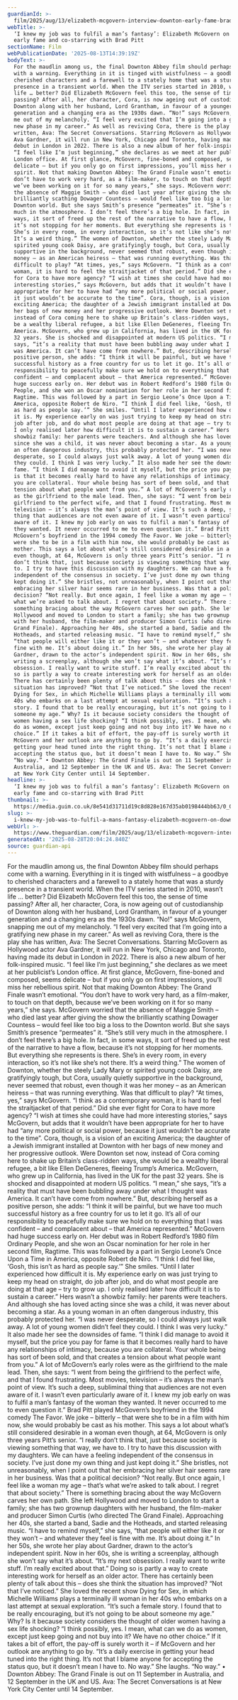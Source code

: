 ```yaml
---
guardianId: >-
  film/2025/aug/13/elizabeth-mcgovern-interview-downton-early-fame-brad-pitt-ava-gardner
webTitle: >-
  ‘I knew my job was to fulfil a man’s fantasy’: Elizabeth McGovern on Downton,
  early fame and co-starring with Brad Pitt
sectionName: Film
webPublicationDate: '2025-08-13T14:39:19Z'
bodyText: >-
  For the maudlin among us, the final Downton Abbey film should perhaps come
  with a warning. Everything in it is tinged with wistfulness – a goodbye to
  cherished characters and a farewell to a stately home that was a sturdy
  presence in a transient world. When the ITV series started in 2010, wasn’t
  life … better? Did Elizabeth McGovern feel this too, the sense of time
  passing? After all, her character, Cora, is now ageing out of custodianship of
  Downton along with her husband, Lord Grantham, in favour of a younger
  generation and a changing era as the 1930s dawn. “No!” says McGovern, snapping
  me out of my melancholy. “I feel very excited that I’m going into a gratifying
  new phase in my career.” As well as reviving Cora, there is the play she has
  written, Ava: The Secret Conversations. Starring McGovern as Hollywood actor
  Ava Gardner, it will run in New York, Chicago and Toronto, having made its
  debut in London in 2022. There is also a new album of her folk-inspired music.
  “I feel like I’m just beginning,” she declares as we meet at her publicist’s
  London office. At first glance, McGovern, fine-boned and composed, seems
  delicate – but if you only go on first impressions, you’ll miss her rebellious
  spirit. Not that making Downton Abbey: The Grand Finale wasn’t emotional. “You
  don’t have to work very hard, as a film-maker, to touch on that depth, because
  we’ve been working on it for so many years,” she says. McGovern worried that
  the absence of Maggie Smith – who died last year after giving the show the
  brilliantly scathing Dowager Countess – would feel like too big a loss to the
  Downton world. But she says Smith’s presence “permeates” it. “She’s still very
  much in the atmosphere. I don’t feel there’s a big hole. In fact, in some
  ways, it sort of freed up the rest of the narrative to have a flow, because
  it’s not stopping for her moments. But everything she represents is there.
  She’s in every room, in every interaction, so it’s not like she’s not there.
  It’s a weird thing.” The women of Downton, whether the steely Lady Mary or
  spirited young cook Daisy, are gratifyingly tough, but Cora, usually quietly
  supportive in the background, never seemed that robust, even though it was her
  money – as an American heiress – that was running everything. Was that
  difficult to play? “At times, yes,” says McGovern. “I think as a contemporary
  woman, it is hard to feel the straitjacket of that period.” Did she ever fight
  for Cora to have more agency? “I wish at times she could have had more
  interesting stories,” says McGovern, but adds that it wouldn’t have been
  appropriate for her to have had “any more political or social power, because
  it just wouldn’t be accurate to the time”. Cora, though, is a vision of an
  exciting America; the daughter of a Jewish immigrant installed at Downton with
  her bags of new money and her progressive outlook. Were Downton set now,
  instead of Cora coming here to shake up Britain’s class-ridden ways, she would
  be a wealthy liberal refugee, a bit like Ellen DeGeneres, fleeing Trump’s
  America. McGovern, who grew up in California, has lived in the UK for the past
  32 years. She is shocked and disappointed at modern US politics. “I mean,” she
  says, “it’s a reality that must have been bubbling away under what I thought
  was America. It can’t have come from nowhere.” But, describing herself as a
  positive person, she adds: “I think it will be painful, but we have too much
  successful history as a free country for us to let it go. It’s all of our
  responsibility to peacefully make sure we hold on to everything that I was
  confident – and complacent about – that America represented.” McGovern had
  huge success early on. Her debut was in Robert Redford’s 1980 film Ordinary
  People, and she won an Oscar nomination for her role in her second film,
  Ragtime. This was followed by a part in Sergio Leone’s Once Upon a Time in
  America, opposite Robert de Niro. “I think I did feel like, ‘Gosh, this isn’t
  as hard as people say.’” She smiles. “Until I later experienced how difficult
  it is. My experience early on was just trying to keep my head on straight, do
  job after job, and do what most people are doing at that age – try to grow up.
  I only realised later how difficult it is to sustain a career.” Hers wasn’t a
  showbiz family: her parents were teachers. And although she has loved acting
  since she was a child, it was never about becoming a star. As a young woman in
  an often dangerous industry, this probably protected her. “I was never
  desperate, so I could always just walk away. A lot of young women didn’t feel
  they could. I think I was very lucky.” It also made her see the downsides of
  fame. “I think I did manage to avoid it myself, but the price you pay for fame
  is that it becomes really hard to have any relationships of intimacy, because
  you are collateral. Your whole being has sort of been sold, and that creates a
  tension about what people want from you.” A lot of McGovern’s early roles were
  as the girlfriend to the male lead. Then, she says: “I went from being the
  girlfriend to the perfect wife, and that I found frustrating. Most movies,
  television – it’s always the man’s point of view. It’s such a deep, subliminal
  thing that audiences are not even aware of it. I wasn’t even particularly
  aware of it. I knew my job early on was to fulfil a man’s fantasy of the woman
  they wanted. It never occurred to me to even question it.” Brad Pitt played
  McGovern’s boyfriend in the 1994 comedy The Favor. We joke – bitterly – that
  were she to be in a film with him now, she would probably be cast as his
  mother. This says a lot about what’s still considered desirable in a woman
  even though, at 64, McGovern is only three years Pitt’s senior. “I really
  don’t think that, just because society is viewing something that way, we have
  to. I try to have this discussion with my daughters. We can have a feeling
  independent of the consensus in society. I’ve just done my own thing and just
  kept doing it.” She bristles, not unreasonably, when I point out that her
  embracing her silver hair seems rare in her business. Was that a political
  decision? “Not really. But once again, I feel like a woman my age – that’s
  what we’re asked to talk about. I regret that about society.” There is
  something bracing about the way McGovern carves her own path. She left
  Hollywood and moved to London to start a family; she has two grownup daughters
  with her husband, the film-maker and producer Simon Curtis (who directed The
  Grand Finale). Approaching her 40s, she started a band, Sadie and the
  Hotheads, and started releasing music. “I have to remind myself,” she says,
  “that people will either like it or they won’t – and whatever they feel is
  fine with me. It’s about doing it.” In her 50s, she wrote her play about
  Gardner, drawn to the actor’s independent spirit. Now in her 60s, she is
  writing a screenplay, although she won’t say what it’s about. “It’s my next
  obsession. I really want to write stuff. I’m really excited about that.” Doing
  so is partly a way to create interesting work for herself as an older actor.
  There has certainly been plenty of talk about this – does she think the
  situation has improved? “Not that I’ve noticed.” She loved the recent show
  Dying for Sex, in which Michelle Williams plays a terminally ill woman in her
  40s who embarks on a last attempt at sexual exploration. “It’s such a female
  story. I found that to be really encouraging, but it’s not going to be about
  someone my age.” Why? Is it because society considers the thought of older
  women having a sex life shocking? “I think possibly, yes. I mean, what can we
  do as women, except just keep going and not buy into it? We have no other
  choice.” If it takes a bit of effort, the pay-off is surely worth it – if
  McGovern and her outlook are anything to go by. “It’s a daily exercise in
  getting your head tuned into the right thing. It’s not that I blame anyone for
  accepting the status quo, but it doesn’t mean I have to. No way.” She laughs.
  “No way.” • Downton Abbey: The Grand Finale is out on 11 September in
  Australia, and 12 September in the UK and US. Ava: The Secret Conversations is
  at New York City Center until 14 September.
headline: >-
  ‘I knew my job was to fulfil a man’s fantasy’: Elizabeth McGovern on Downton,
  early fame and co-starring with Brad Pitt
thumbnail: >-
  https://media.guim.co.uk/8e541d31711d19c8d828e167d35ab0198444bb63/0_0_6830_5464/500.jpg
slug: >-
  i-knew-my-job-was-to-fulfil-a-mans-fantasy-elizabeth-mcgovern-on-downton-early-fame-and-co-starring-with-brad-pitt
webUrl: >-
  https://www.theguardian.com/film/2025/aug/13/elizabeth-mcgovern-interview-downton-early-fame-brad-pitt-ava-gardner
generatedAt: '2025-08-28T20:04:24.840Z'
source: guardian-api
---
```

For the maudlin among us, the final Downton Abbey film should perhaps come with a warning. Everything in it is tinged with wistfulness – a goodbye to cherished characters and a farewell to a stately home that was a sturdy presence in a transient world. When the ITV series started in 2010, wasn’t life … better? Did Elizabeth McGovern feel this too, the sense of time passing? After all, her character, Cora, is now ageing out of custodianship of Downton along with her husband, Lord Grantham, in favour of a younger generation and a changing era as the 1930s dawn. “No!” says McGovern, snapping me out of my melancholy. “I feel very excited that I’m going into a gratifying new phase in my career.” As well as reviving Cora, there is the play she has written, Ava: The Secret Conversations. Starring McGovern as Hollywood actor Ava Gardner, it will run in New York, Chicago and Toronto, having made its debut in London in 2022. There is also a new album of her folk-inspired music. “I feel like I’m just beginning,” she declares as we meet at her publicist’s London office. At first glance, McGovern, fine-boned and composed, seems delicate – but if you only go on first impressions, you’ll miss her rebellious spirit. Not that making Downton Abbey: The Grand Finale wasn’t emotional. “You don’t have to work very hard, as a film-maker, to touch on that depth, because we’ve been working on it for so many years,” she says. McGovern worried that the absence of Maggie Smith – who died last year after giving the show the brilliantly scathing Dowager Countess – would feel like too big a loss to the Downton world. But she says Smith’s presence “permeates” it. “She’s still very much in the atmosphere. I don’t feel there’s a big hole. In fact, in some ways, it sort of freed up the rest of the narrative to have a flow, because it’s not stopping for her moments. But everything she represents is there. She’s in every room, in every interaction, so it’s not like she’s not there. It’s a weird thing.” The women of Downton, whether the steely Lady Mary or spirited young cook Daisy, are gratifyingly tough, but Cora, usually quietly supportive in the background, never seemed that robust, even though it was her money – as an American heiress – that was running everything. Was that difficult to play? “At times, yes,” says McGovern. “I think as a contemporary woman, it is hard to feel the straitjacket of that period.” Did she ever fight for Cora to have more agency? “I wish at times she could have had more interesting stories,” says McGovern, but adds that it wouldn’t have been appropriate for her to have had “any more political or social power, because it just wouldn’t be accurate to the time”. Cora, though, is a vision of an exciting America; the daughter of a Jewish immigrant installed at Downton with her bags of new money and her progressive outlook. Were Downton set now, instead of Cora coming here to shake up Britain’s class-ridden ways, she would be a wealthy liberal refugee, a bit like Ellen DeGeneres, fleeing Trump’s America. McGovern, who grew up in California, has lived in the UK for the past 32 years. She is shocked and disappointed at modern US politics. “I mean,” she says, “it’s a reality that must have been bubbling away under what I thought was America. It can’t have come from nowhere.” But, describing herself as a positive person, she adds: “I think it will be painful, but we have too much successful history as a free country for us to let it go. It’s all of our responsibility to peacefully make sure we hold on to everything that I was confident – and complacent about – that America represented.” McGovern had huge success early on. Her debut was in Robert Redford’s 1980 film Ordinary People, and she won an Oscar nomination for her role in her second film, Ragtime. This was followed by a part in Sergio Leone’s Once Upon a Time in America, opposite Robert de Niro. “I think I did feel like, ‘Gosh, this isn’t as hard as people say.’” She smiles. “Until I later experienced how difficult it is. My experience early on was just trying to keep my head on straight, do job after job, and do what most people are doing at that age – try to grow up. I only realised later how difficult it is to sustain a career.” Hers wasn’t a showbiz family: her parents were teachers. And although she has loved acting since she was a child, it was never about becoming a star. As a young woman in an often dangerous industry, this probably protected her. “I was never desperate, so I could always just walk away. A lot of young women didn’t feel they could. I think I was very lucky.” It also made her see the downsides of fame. “I think I did manage to avoid it myself, but the price you pay for fame is that it becomes really hard to have any relationships of intimacy, because you are collateral. Your whole being has sort of been sold, and that creates a tension about what people want from you.” A lot of McGovern’s early roles were as the girlfriend to the male lead. Then, she says: “I went from being the girlfriend to the perfect wife, and that I found frustrating. Most movies, television – it’s always the man’s point of view. It’s such a deep, subliminal thing that audiences are not even aware of it. I wasn’t even particularly aware of it. I knew my job early on was to fulfil a man’s fantasy of the woman they wanted. It never occurred to me to even question it.” Brad Pitt played McGovern’s boyfriend in the 1994 comedy The Favor. We joke – bitterly – that were she to be in a film with him now, she would probably be cast as his mother. This says a lot about what’s still considered desirable in a woman even though, at 64, McGovern is only three years Pitt’s senior. “I really don’t think that, just because society is viewing something that way, we have to. I try to have this discussion with my daughters. We can have a feeling independent of the consensus in society. I’ve just done my own thing and just kept doing it.” She bristles, not unreasonably, when I point out that her embracing her silver hair seems rare in her business. Was that a political decision? “Not really. But once again, I feel like a woman my age – that’s what we’re asked to talk about. I regret that about society.” There is something bracing about the way McGovern carves her own path. She left Hollywood and moved to London to start a family; she has two grownup daughters with her husband, the film-maker and producer Simon Curtis (who directed The Grand Finale). Approaching her 40s, she started a band, Sadie and the Hotheads, and started releasing music. “I have to remind myself,” she says, “that people will either like it or they won’t – and whatever they feel is fine with me. It’s about doing it.” In her 50s, she wrote her play about Gardner, drawn to the actor’s independent spirit. Now in her 60s, she is writing a screenplay, although she won’t say what it’s about. “It’s my next obsession. I really want to write stuff. I’m really excited about that.” Doing so is partly a way to create interesting work for herself as an older actor. There has certainly been plenty of talk about this – does she think the situation has improved? “Not that I’ve noticed.” She loved the recent show Dying for Sex, in which Michelle Williams plays a terminally ill woman in her 40s who embarks on a last attempt at sexual exploration. “It’s such a female story. I found that to be really encouraging, but it’s not going to be about someone my age.” Why? Is it because society considers the thought of older women having a sex life shocking? “I think possibly, yes. I mean, what can we do as women, except just keep going and not buy into it? We have no other choice.” If it takes a bit of effort, the pay-off is surely worth it – if McGovern and her outlook are anything to go by. “It’s a daily exercise in getting your head tuned into the right thing. It’s not that I blame anyone for accepting the status quo, but it doesn’t mean I have to. No way.” She laughs. “No way.” • Downton Abbey: The Grand Finale is out on 11 September in Australia, and 12 September in the UK and US. Ava: The Secret Conversations is at New York City Center until 14 September.
